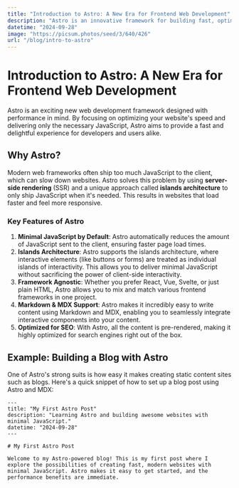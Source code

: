 ```yaml
---
title: "Introduction to Astro: A New Era for Frontend Web Development"
description: "Astro is an innovative framework for building fast, optimized websites with a focus on delivering minimal JavaScript to the client. Learn more about Astro's unique features and why it's gaining popularity."
datetime: "2024-09-28"
image: "https://picsum.photos/seed/3/640/426"
url: "/blog/intro-to-astro"
---
```


# Introduction to Astro: A New Era for Frontend Web Development


Astro is an exciting new web development framework designed with performance in mind. By focusing on optimizing your website's speed and delivering only the necessary JavaScript, Astro aims to provide a fast and delightful experience for developers and users alike.

## Why Astro?

Modern web frameworks often ship too much JavaScript to the client, which can slow down websites. Astro solves this problem by using **server-side rendering** (SSR) and a unique approach called **islands architecture** to only ship JavaScript when it's needed. This results in websites that load faster and feel more responsive.

### Key Features of Astro

1. **Minimal JavaScript by Default**: Astro automatically reduces the amount of JavaScript sent to the client, ensuring faster page load times.
2. **Islands Architecture**: Astro supports the islands architecture, where interactive elements (like buttons or forms) are treated as individual islands of interactivity. This allows you to deliver minimal JavaScript without sacrificing the power of client-side interactivity.
3. **Framework Agnostic**: Whether you prefer React, Vue, Svelte, or just plain HTML, Astro allows you to mix and match various frontend frameworks in one project.
4. **Markdown & MDX Support**: Astro makes it incredibly easy to write content using Markdown and MDX, enabling you to seamlessly integrate interactive components into your content.
5. **Optimized for SEO**: With Astro, all the content is pre-rendered, making it highly optimized for search engines right out of the box.

## Example: Building a Blog with Astro

One of Astro's strong suits is how easy it makes creating static content sites such as blogs. Here's a quick snippet of how to set up a blog post using Astro and MDX:

```mdx
---
title: "My First Astro Post"
description: "Learning Astro and building awesome websites with minimal JavaScript."
datetime: "2024-09-28"
---

# My First Astro Post

Welcome to my Astro-powered blog! This is my first post where I explore the possibilities of creating fast, modern websites with minimal JavaScript. Astro makes it easy to get started, and the performance benefits are immediate.
